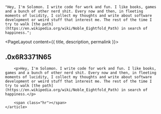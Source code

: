 
	"Hey, I'm Solomon. I write code for work and fun. I like books, games and a bunch of other nerd shit. Every now and then, in fleeting moments of lucidity, I collect my thoughts and write about software development or weird stuff that interest me. The rest of the time I try to walk [the path](https://en.wikipedia.org/wiki/Noble_Eightfold_Path) in search of happiness.";

<PageLayout content={{ title, description, permalink }}>
	<article class="mt-8" slot="main">
		<h2 class="h1 mb-heading-lg md:mb-heading-xl">
			<span class="text-green-500">.</span><span class="text-gray-500">0x</span>6R3371N65
		</h2>

		<p>Hey, I'm Solomon. I write code for work and fun. I like books, games and a bunch of other nerd shit. Every now and then, in fleeting moments of lucidity, I collect my thoughts and write about software development or weird stuff that interest me. The rest of the time I try to walk [the path](https://en.wikipedia.org/wiki/Noble_Eightfold_Path) in search of happiness.</p>

		<span class="hr"></span>
	</article>
</PageLayout>
